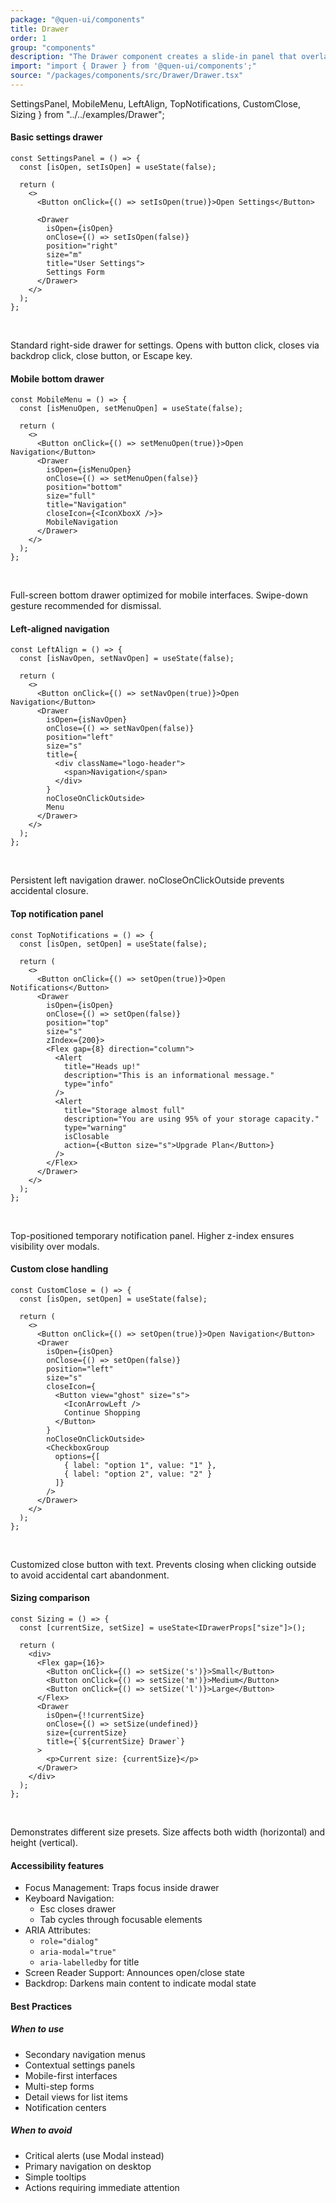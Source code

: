 ```yaml
---
package: "@quen-ui/components"
title: Drawer
order: 1
group: "components"
description: "The Drawer component creates a slide-in panel that overlays the main content of your application. It's ideal for displaying contextual information, forms, settings, or supplementary content without navigating away from the current view."
import: "import { Drawer } from '@quen-ui/components';"
source: "/packages/components/src/Drawer/Drawer.tsx"
---
```


  SettingsPanel,
  MobileMenu,
  LeftAlign,
  TopNotifications,
  CustomClose,
  Sizing
} from "../../examples/Drawer";

#### Basic settings drawer

```tsx
const SettingsPanel = () => {
  const [isOpen, setIsOpen] = useState(false);

  return (
    <>
      <Button onClick={() => setIsOpen(true)}>Open Settings</Button>

      <Drawer
        isOpen={isOpen}
        onClose={() => setIsOpen(false)}
        position="right"
        size="m"
        title="User Settings">
        Settings Form
      </Drawer>
    </>
  );
};
```

<SettingsPanel />
<br />

Standard right-side drawer for settings. Opens with button click, closes via backdrop click, close button, or Escape key.

#### Mobile bottom drawer

```tsx
const MobileMenu = () => {
  const [isMenuOpen, setMenuOpen] = useState(false);

  return (
    <>
      <Button onClick={() => setMenuOpen(true)}>Open Navigation</Button>
      <Drawer
        isOpen={isMenuOpen}
        onClose={() => setMenuOpen(false)}
        position="bottom"
        size="full"
        title="Navigation"
        closeIcon={<IconXboxX />}>
        MobileNavigation
      </Drawer>
    </>
  );
};
```

<MobileMenu />
<br />

Full-screen bottom drawer optimized for mobile interfaces. Swipe-down gesture recommended for dismissal.

#### Left-aligned navigation

```tsx
const LeftAlign = () => {
  const [isNavOpen, setNavOpen] = useState(false);

  return (
    <>
      <Button onClick={() => setNavOpen(true)}>Open Navigation</Button>
      <Drawer
        isOpen={isNavOpen}
        onClose={() => setNavOpen(false)}
        position="left"
        size="s"
        title={
          <div className="logo-header">
            <span>Navigation</span>
          </div>
        }
        noCloseOnClickOutside>
        Menu
      </Drawer>
    </>
  );
};
```

<LeftAlign />
<br />

Persistent left navigation drawer. noCloseOnClickOutside prevents accidental closure.

#### Top notification panel

```tsx
const TopNotifications = () => {
  const [isOpen, setOpen] = useState(false);

  return (
    <>
      <Button onClick={() => setOpen(true)}>Open Notifications</Button>
      <Drawer
        isOpen={isOpen}
        onClose={() => setOpen(false)}
        position="top"
        size="s"
        zIndex={200}>
        <Flex gap={8} direction="column">
          <Alert
            title="Heads up!"
            description="This is an informational message."
            type="info"
          />
          <Alert
            title="Storage almost full"
            description="You are using 95% of your storage capacity."
            type="warning"
            isClosable
            action={<Button size="s">Upgrade Plan</Button>}
          />
        </Flex>
      </Drawer>
    </>
  );
};
```

<TopNotifications />
<br />

Top-positioned temporary notification panel. Higher z-index ensures visibility over modals.


#### Custom close handling

```tsx
const CustomClose = () => {
  const [isOpen, setOpen] = useState(false);

  return (
    <>
      <Button onClick={() => setOpen(true)}>Open Navigation</Button>
      <Drawer
        isOpen={isOpen}
        onClose={() => setOpen(false)}
        position="left"
        size="s"
        closeIcon={
          <Button view="ghost" size="s">
            <IconArrowLeft />
            Continue Shopping
          </Button>
        }
        noCloseOnClickOutside>
        <CheckboxGroup
          options={[
            { label: "option 1", value: "1" },
            { label: "option 2", value: "2" }
          ]}
        />
      </Drawer>
    </>
  );
};
```

<CustomClose />
<br/>

Customized close button with text. Prevents closing when clicking outside to avoid accidental cart abandonment.


#### Sizing comparison

```tsx
const Sizing = () => {
  const [currentSize, setSize] = useState<IDrawerProps["size"]>();

  return (
    <div>
      <Flex gap={16}>
        <Button onClick={() => setSize('s')}>Small</Button>
        <Button onClick={() => setSize('m')}>Medium</Button>
        <Button onClick={() => setSize('l')}>Large</Button>
      </Flex>
      <Drawer
        isOpen={!!currentSize}
        onClose={() => setSize(undefined)}
        size={currentSize}
        title={`${currentSize} Drawer`}
      >
        <p>Current size: {currentSize}</p>
      </Drawer>
    </div>
  );
};
```

<Sizing />
<br/>

Demonstrates different size presets. Size affects both width (horizontal) and height (vertical).


#### Accessibility features
- Focus Management: Traps focus inside drawer
- Keyboard Navigation:
  - Esc closes drawer
  - Tab cycles through focusable elements
- ARIA Attributes:
  - `role="dialog"`
  - `aria-modal="true"`
  - `aria-labelledby` for title
- Screen Reader Support: Announces open/close state
- Backdrop: Darkens main content to indicate modal state

#### Best Practices

##### When to use
- Secondary navigation menus
- Contextual settings panels
 - Mobile-first interfaces
- Multi-step forms
- Detail views for list items
- Notification centers

##### When to avoid
- Critical alerts (use Modal instead)
- Primary navigation on desktop
- Simple tooltips
- Actions requiring immediate attention
